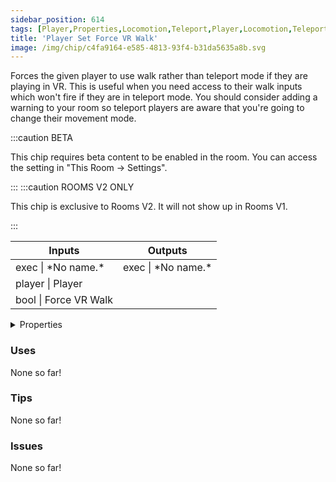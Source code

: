 ```yaml
---
sidebar_position: 614
tags: [Player,Properties,Locomotion,Teleport,Player,Locomotion,Teleport]
title: 'Player Set Force VR Walk'
image: /img/chip/c4fa9164-e585-4813-93f4-b31da5635a8b.svg
---
```


Forces the given player to use walk rather than teleport mode if they are playing in VR. This is useful when you need access to their walk inputs which won't fire if they are in teleport mode. You should consider adding a warning to your room so teleport players are aware that you're going to change their movement mode.

:::caution BETA

This chip requires beta content to be enabled in the room. You can access the setting in "This Room -> Settings".

:::
:::caution ROOMS V2 ONLY

This chip is exclusive to Rooms V2. It will not show up in Rooms V1.

:::


<IChip uuid="c4fa9164-e585-4813-93f4-b31da5635a8b"/>

<table><thead><tr><th>Inputs</th><th>Outputs</th></tr></thead><tbody><tr><td>exec | *No name.*</td><td>exec | *No name.*</td></tr><tr><td>player | Player</td><td /></tr><tr><td>bool | Force VR Walk</td><td /></tr></tbody></table>

<details>
  <summary>Properties</summary>
  <div>
    <div>
    <table>
      <tbody>
        <tr>
          <td>Is beta required?</td>
          <td>Yes</td>
        </tr>
        <tr>
          <td>Is chip a trolling risk?</td>
          <td>No</td>
        </tr>
        <tr>
          <td>Is chip a role assignment risk?</td>
          <td>No</td>
        </tr>
        <tr>
          <td>Chip UUID</td>
          <td>c4fa9164-e585-4813-93f4-b31da5635a8b</td>
        </tr>
        <tr>
          <td>Room availability</td>
          <td>Rooms V2 only</td>
        </tr>
      </tbody>
    </table>
    </div>
  </div>
</details>

### Uses

None so far!

### Tips

None so far!

### Issues

None so far!